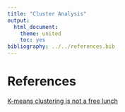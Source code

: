 ```yaml
---
title: "Cluster Analysis"
output:
  html_document:
    theme: united
    toc: yes
bibliography: ../../references.bib    
---
```


# References

[K-means clustering is not a free lunch](http://varianceexplained.org/r/kmeans-free-lunch/)